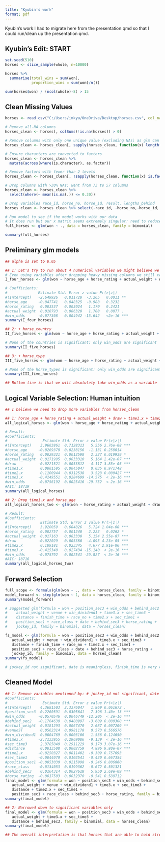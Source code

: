 ```yaml
---
title: "Kyubin's work"
format: pdf
---
```


Kyubin's work I had to migrate here from the presentation qmd so that I could run/clean up the presentation qmd.

## Kyubin's Edit: START 

```r

set.seed(510)
horses <- slice_sample(whole, n=10000)

horses %>% 
  summarise(total_wins = sum(won),
            proportion_wins = sum(won)/n())

sum(horses$won) / (ncol(whole)-8) > 15

```

## Clean Missing Values

```r

horses <- read_csv("C:/Users/imkyu/OneDrive/Desktop/horses.csv", col_names=TRUE)

# Remove all-NA columns
horses_clean <- horses[, colSums(!is.na(horses)) > 0]

# Remove columns with only one unique value (excluding NAs) as glm can not run
horses_clean <- horses_clean[, sapply(horses_clean, function(x) length(unique(na.omit(x))) > 1)]

# Ensure characters are converted to factors
horses_clean <- horses_clean %>%
  mutate(across(where(is.character), as.factor))

# Remove factors with fewer than 2 levels
horses_clean <- horses_clean[, !sapply(horses_clean, function(x) is.factor(x) && nlevels(x) < 2)]

# Drop columns with >30% NAs: went from 73 to 57 columns
horses_clean <- horses_clean %>%
  select(where(~ mean(is.na(.)) <= 0.30))

# Drop variables race_id, horse_no, horse_id, result, lengths_behind
horses_clean <- horses_clean %>% select(-race_id, -horse_no,-horse_id, -result, -lengths_behind)

# Run model to see if the model works with our data
# It does run but our x matrix seems extremely singular: need to reduce multicollinearity
full_horses <- glm(won ~ ., data = horses_clean, family = binomial)

summary(full_horses)

```

## Preliminary glm models

```r

## alpha is set to 0.05

## 1: Let's try to run about 4 numerical variables we might believe we want to consider as a foundation
# Even using variables after dropping heavy missing columns we still can not get our alg to converge
I_four_horses <- glm(won ~ horse_age + horse_rating + actual_weight + win_odds, data = horses_clean, family = binomial)

# Coefficients:
#              Estimate Std. Error z value Pr(>|z|)    
#(Intercept)   -2.649926   0.811720  -3.265   0.0011 ** 
#horse_age     -0.047741   0.048325  -0.988   0.3232    
#horse_rating   0.003537   0.003024   1.170   0.2421    
#actual_weight  0.010793   0.006320   1.708   0.0877 .  
#win_odds      -0.077308   0.004942 -15.642   <2e-16 ***
summary(I_four_horses)

## 2: + horse_country
II_five_horses <- glm(won ~ horse_age + horse_rating + actual_weight + win_odds + horse_country, data = horses_clean, family = binomial)

# None of the countries is significant: only win_odds are significant
summary(II_five_horses)

## 3: + horse_type
III_five_horses <- glm(won ~ horse_age + horse_rating + actual_weight + win_odds + horse_type, data = horses_clean, family = binomial)

# None of the horse_types is significant: only win_odds are significant
summary(III_five_horses)

## Bottom line is that we will absolutely take win_odds as a variable
```

## Logical Variable Selection: Human intuition

```r

## I believe we need to drop more variables from horses_clean

## 1: horse_age + horse_rating + actual_weight + draw + time1.x + time2.x + time3.x + win_odds, race_class, data = horses_clean
all_logical_horses <- glm(won ~ horse_age + horse_rating + actual_weight + draw + time1.x + time2.x + time3.x + win_odds, race_class, data = horses_clean, family = binomial)

# Result:
#Coefficients:
#                Estimate Std. Error z value Pr(>|z|)    
#(Intercept)    3.9603861  0.7128313   5.556 2.76e-08 ***
#horse_age     -0.0269378  0.0238156  -1.131 0.258014    
#horse_rating   0.0029321  0.0012598   2.327 0.019939 *  
#actual_weight  0.0171995  0.0033310   5.164 2.42e-07 ***
#draw          -0.0221521  0.0053812  -4.117 3.85e-05 ***
#time1.x        0.0001595  0.0045047   0.035 0.971748    
#time2.x        0.1100944  0.0312538   3.523 0.000427 ***
#time3.x       -0.4149551  0.0284699 -14.575  < 2e-16 ***
#win_odds      -0.0756192  0.0025416 -29.752  < 2e-16 ***
#AIC: 18719
summary(all_logical_horses)

## 2: Drop time1.x and horse_age
all_logical_horses_two <- glm(won ~ horse_rating + actual_weight + draw + time2.x + time3.x + win_odds, race_class, data = horses_clean, family = binomial)

# Result:
#Coefficients:
#               Estimate Std. Error z value Pr(>|z|)    
#(Intercept)    3.920059   0.684826   5.724 1.04e-08 ***
#horse_rating   0.002757   0.001240   2.223   0.0262 *  
#actual_weight  0.017163   0.003330   5.154 2.55e-07 ***
#draw          -0.022029   0.005380  -4.095 4.23e-05 ***
#time2.x        0.109181   0.023345   4.677 2.91e-06 ***
#time3.x       -0.415340   0.027434 -15.140  < 2e-16 ***
#win_odds      -0.075792   0.002541 -29.827  < 2e-16 ***
#AIC: 18716
summary(all_logical_horses_two)

```

## Forward Selection

```r

full_scope <- formula(glm(won ~ ., data = horses_clean, family = binomial))
model_forward <- step(glm(won ~ 1, data = horses_clean, family = binomial), scope = full_scope, direction = "forward")
summary(model_forward)

# Suggested glm(formula = won ~ position_sec3 + win_odds + behind_sec2 + 
#    actual_weight + venue + win_dividend1 + time3.x + sec_time3 + 
#    distance + finish_time + race_no + time2.x + sec_time1 + 
#    position_sec1 + race_class + date + behind_sec3 + horse_rating + 
#    jockey_id, family = binomial, data = horses_clean)

fs_model <- glm(formula = won ~ position_sec3 + win_odds + behind_sec2 + 
   actual_weight + venue + win_dividend1 + time3.x + sec_time3 + 
   distance + finish_time + race_no + time2.x + sec_time1 + 
   position_sec1 + race_class + date + behind_sec3 + horse_rating + 
   jockey_id, family = binomial, data = horses_clean)
summary(fs_model)

# jockey_id not significant, date is meaningless, finish_time is very correlated with won

```

## Cleaned Model

```r

## 1: Remove variables mentioned by: # jockey_id not significant, date is meaningless, finish_time is very correlated with won
#Coefficients:
#                Estimate Std. Error z value Pr(>|z|)    
#(Intercept)    4.3681503  2.3376047   1.869 0.061672 .  
#position_sec3 -0.2260591  0.0305641  -7.396 1.40e-13 ***
#win_odds      -0.0570546  0.0046749 -12.205  < 2e-16 ***
#behind_sec2   -0.1764638  0.0488997  -3.609 0.000308 ***
#actual_weight  0.0181293  0.0067470   2.687 0.007209 ** 
#venueST        0.0562314  0.0981178   0.573 0.566576    
#win_dividend1  0.0004769  0.0003106   1.536 0.124650    
#time3.x       -2.7133955  0.2969086  -9.139  < 2e-16 ***
#sec_time3      2.3785840  0.2911229   8.170 3.07e-16 ***
#distance       0.0013508  0.0002759   4.896 9.80e-07 ***
#time2.x       -0.0250327  0.0811402  -0.309 0.757693    
#sec_time1     -0.0044070  0.0102541  -0.430 0.667354    
#position_sec1 -0.0053030  0.0215998  -0.246 0.806060    
#race_class    -0.0134053  0.0199362  -0.672 0.501321    
#behind_sec3    0.0164314  0.0027618   5.950 2.69e-09 ***
#horse_rating  -0.0017503  0.0032370  -0.541 0.588712
final_model <- glm(formula = won ~ position_sec3 + win_odds + behind_sec2 + 
   actual_weight + venue + win_dividend1 + time3.x + sec_time3 + 
   distance + time2.x + sec_time1 + 
   position_sec1 + race_class + behind_sec3 + horse_rating, family = binomial, data = horses_clean)
summary(final_model)

## 2: Narrowed down to significant variables only
final_model <- glm(formula = won ~ position_sec3 + win_odds + behind_sec2 + 
   actual_weight + time3.x + sec_time3 + 
   distance + behind_sec3, family = binomial, data = horses_clean)
summary(final_model)

## The overall interpretation is that horses that are able to hold strong positions towards the last half of the race is more likely to win. Also the farther the distance of the race the more your odds of winning. Lastly, it might be prudent to trust the win_odds as it is relatively accurate.
```